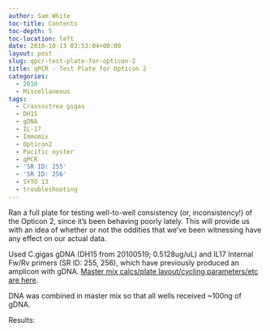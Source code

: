```yaml
---
author: Sam White
toc-title: Contents
toc-depth: 5
toc-location: left
date: 2010-10-13 03:53:04+00:00
layout: post
slug: qpcr-test-plate-for-opticon-2
title: qPCR - Test Plate for Opticon 2
categories:
  - 2010
  - Miscellaneous
tags:
  - Crassostrea gigas
  - DH15
  - gDNA
  - IL-17
  - Immomix
  - Opticon2
  - Pacific oyster
  - qPCR
  - 'SR ID: 255'
  - 'SR ID: 256'
  - SYTO 13
  - troubleshooting
---
```


Ran a full plate for testing well-to-well consistency (or, inconsistency!) of the Opticon 2, since it's been behaving poorly lately. This will provide us with an idea of whether or not the oddities that we've been witnessing have any effect on our actual data.

Used C.gigas gDNA (DH15 from 20100519; 0.5128ug/uL) and IL17 Internal Fw/Rv primers (SR ID: 255, 256), which have previously produced an amplicon with gDNA. [Master mix calcs/plate layout/cycling parameters/etc are here](https://eagle.fish.washington.edu/Arabidopsis/Notebook%20Workup%20Files/20101012-01.jpg).

DNA was combined in master mix so that all wells received ~100ng of gDNA.

Results:
